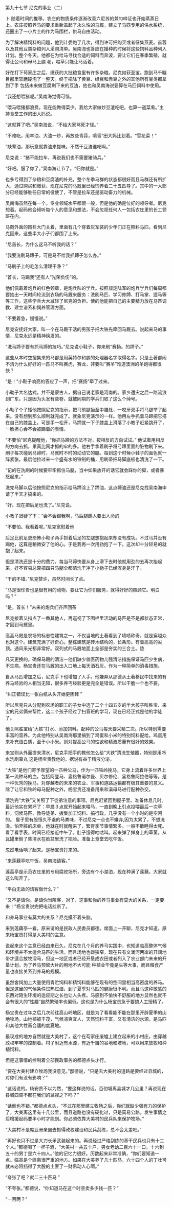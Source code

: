 

第九十七节 尼克的事业（二）

卜 随着时间的推移。农庄的物质条件逐渐改善六尼苏的兼匀哗证也开始蒸蒸日上。农庄按照养马的要求重新盖起了永久性的马厩，建立了马匹专用的供水系统，还圈出了一小片土的作为马围栏，供马自由活动。

为了解决精饲料的问题，他到计委跑了几次，得到许可把购买或者征集燕麦。首蓉以及其他豆类杂粮列入采购清单。吴南海也答应在播种的时候将这些饲料品种列入计划。整个冬天。他都在为给马寻找合适的饲料而奔波，要让它们在春季繁殖，就得让公马和母马上膘 老，喂草只能让马活着。

好在打下芶家庄之后，缴获的大批粮食里有许多杂粮。尼克如获至宝。跑到马千瞩目那里软磨硬泡了一整天。终于把除了黄豆、绿豆和赤豆之外的其他所有豆类都拿到了手 包括未来做豆腐剩下来的豆渣，他也和吴南海说要算在马匹饲料中使用。

“我还想喂猪呢。”吴南海觉得可惜。

“喂马喂猪都浪费。现在能做得菜少。我给大家做炒豆渣吃吧，也算一道菜肴。”主持食堂工作的田大妈说。

“这就算了吧。”吴南海说，“不给大家骂死才怪。”

“不难吃，用羊油、大油一炒，再放些青蒜，喷香”田大妈比划着。“雪花菜！”

“缺荤油，那玩意就靠油来提味。不然干豆渣谁吃啊。”

尼克说：“猪不能拉车，再说我们也不需要猪骑兵。”

“好吧。服了你了。”吴南海让节了。“归你就是。”

也多亏得到了杂粮和豆腐渣的补充，整个冬季马群的状态都很好而且马群还有所扩大，通过购买和缴获，现在尼克的马厩里已经饲养着二十五匹导了。其中的一大部分已经能够胜任日常的役使了，不管是拉车还是驱动畜力的机械。

吴南海虽然在每一个。专业领域水平都很一般，但是他的确是位好的领导者。尼克想着。起码他会倾听每个人的意见和想法，不会忽视任何人一包括农庄里的长工领班在内。

马厩外面的围栏大门关着，里面有几个穿着灰军装的少年们正在照料马匹。看到尼克回来，这些半大小子们都围了上来。

“尼首长，为什么这马不听我的话？”

“我要洗刷马蹄子，可是马不给我抓蹄子怎么办。”

“马刷子上的毛怎么清理干净？”

“首长，马踢我”还有人“光荣负伤”的。

他们佩戴着炮兵的红色领章，是炮兵队的学兵。按照规定陆军的炮兵学兵们每周都要抽出一天时间轮流到农场的马厩来服务：洗刷马匹、学习修蹄、打马掌、遛马等等工作。这些学兵大大减轻了尼克的负担。使的他能把自己的主要精力放在马匹调教、建立谱系和饲养管理方面。

“不要着急，慢慢说。”

尼克安抚好大家，叫一个在马厩干活的男孩子把大铁先牵回马厩去。说起来马的事情，尼克永远是精神焕发的。

“洗马蹄子要有抓马蹄的技巧。”尼克说小鞋子，你来刷“赛扬。的蹄子。”

这些从本时空搜集来的马都是用英特尔和鹏的处理器名字取得名字。只是土著都闹不清为什么好好的一匹马不叫赛虎，赛龙，非要叫“赛羊”难道澳洲的羊跑得都很快？

“是！”小鞋子响亮的答应了一声，把“赛扬”牵了过来。

小勒子大名达式，并不是蒙古人，据自己说老家是河南的。家乡遭灾之后一路流浪到广东。只是因为头发有些卷，就被同期的学兵们取了这么个绰号。

小勒子个子矮他按照尼克的指示，把马前腿抬至中腰处，一咬牙双手将马腿举了起来。没有想到那么顺利就完成了。就象尼克演示的一样。他用左手抓着马蹄把它搭在自己的膝盖上。可是手一松开，马蹄就一下子膝盖上滑落了小教子赶紧跳开了，一脸担心会不会被踢着的表情。

“不要怕”尼克提醒他，“你抓马蹄的方法不对，按相反的方向试试。” 他试着用相反的方向去抓，果真比网才抓的牢的多。他右手拿着刷子将弓蹄里面的脏物刷下来。刷子每次碰到马蹄时，马就时不时的动动它的腿。每到这个时候小鞋子的面色就一阵紧张。最后他拉过来一个盛有水的铁制的桶，用刷帚把马脚底板也清洗了一下。

“记的在洗刷的时候要牢牢抓住马腿，当中如果放开的话它就会踩你的脚，或者暴怒起来。”

洗完马脚以后他按照尼克的指示给马蹄涂上了蹄油，这点蹄油还是尼克找吴南海申请了半天才搞来的。

“好。现在把后足也洗了。”尼克说。

小教子迟疑了下：“会不会踢我啊，马后腿踢人要出人命的

“不要怕。我看着呢。”尼克宽慰着他

后足比前足更恐怖小鞋子两手抓着后足的左腿想抱起来却没有成功。不过马并没有踢他，这算是稍微安了他的心。于是我再一次用劲抱了一下。这次却十分轻易的就抱了起来。

但是清洗还是十分的费力，每当马蹄快要从身上滑下去时他就用劲的去再次抬起来，好不容易总算把四只马腿全都清洗干净了小勒子已经浑身是汗了。

“干的不错。”尼克赞许，虽然时间长了点。

“马是很珍贵也是很有用的动物，要让它为你们服务，就得好好的照顾它。明白吗？”

“是，首长！”未来的炮兵们齐声回茶

尼克接着又指点了一番其他人，再巡视了下围栏里活动的马匹是不是都状态正常，才回到马厩里。

高高马厩是农场的标志性建筑之一，不仅当地的土著看到了啧啧称奇，就是穿越众也对这个。建筑充满了好奇心。整栋建筑是砖木结构的，长条形。有着高高的尖顶。通风采光都非常好。双列式的马厩地面上全部是夯实的三合土。垫

凡天更换的。确保马厩的清洁一他们缺少兽医药物儿强清洁措施保证马匹少生病，不生病。杨宝贵还在马厩的出入口地上每天洒石灰。作为一种简单的消毒措施。

自从马匹增加之后，尼克手下也增加了人手。他嫌弃从那德从土著移民中找来的有养马经验的人相当无知，很多养丐经验更是完全是错误。所以干脆一个也不要。

“纠正错误比一张白纸从头开始更困拜 ”

所以尼克只从分配到农场的职工的子女中选了二个十四五岁的半大孩子叫胜宝、来宝的兄弟俩来帮忙，这二个孩子经过了扫盲班的学习，现在已经正式是他的学徒了。

他关照胜宝给“大铁”打水、添加饲料。配种的公马每天要采精二次。所以特别需要丰富的营养。为此他特别从吴南海那里搞到了鸡蛋和小米的特别饲料配给。鸡蛋用来补充蛋白质，至于小小米。则对提高公马的性欲和精液质量有很好的效果。

来宝则从外面提来清水，尼克手把手的教他怎么给“大铁”清洗生殖器，特别是用冷水洗刷辜丸 这是杨宝贵教他的，据说有益于精液分泌。

“大铁”是他们寄予厚望的一匹种公马，作为一匹铁岭挽马，它身上流着许多世界上第一流种马的血。包括阿登马、盎格鲁诺尔曼、贝尔修伦、盎格鲁阿拉伯等等。是一种优秀的挽马。对穿越者的未来的农业、军事和道路运输都有极其重要的意义。除了让它和铁岭母马配种之外，杨宝贵还准备用来和滇母马进行配种杂交。

清洗完“大铁”又关照了下徒弟注意的事项。尼克赶紧回到屋子里。准备休息几时。最近他实在累坏了：早晨３点就开始起来喂马，一直到晚上引点投喂最后一次草料，伺候马匹、教导徒弟、拨集加工饲料、搞行政，几乎没有一个小时的是空闲的。 屋子里有股恒久不退的马粪味，不过尼克一点也不嫌弃,因为太累了，不想洗澡。怕弄脏的床单，他就在时就醒来了，繁育季节事情繁多。一般不敢睡得太死。看了看手表，时间已经接近中午了。肚子饿得咕咕叫。起来弹了掸身上的草茎。从瓦罐里倒了些清水在脸盆里洗了把脸。准备上食堂去吃午饭。

忽然电话响了起来。是杨宝贵打来的。

“来莲藕亭吃午饭，吴南海请客。”

莲荔亭是示范农庄里的专用腐败场所，旁边有个小湖泊，现在种满了莲藕，大家就这么叫开了。

“平白无故的请客做什么？”

“又不是请你。是请你当陪客，对了，这事和你的养马事业有莫大的关系，一定要来！”杨宝贵说完把电话挂断了。

和养马事业有莫大的关系？尼克摸不着头脑。

来到莲藕亭一看，原来请的是民政人民委员都德。席面上一开聊，尼克才知道。原来杨宝贵打得是大美村的主意。

说起来这个主意已经由来已久。尼克在几个月的养马实践中，也知道临高整体气候和环境并不太适合马匹的生活。而且场地也嫌狭窄，现在只有文澜河两岸的开阔地带才适合放牧溜马，但这一地区或者已经开垦成农田或者列入了农业部门未来的开垦计划。为了养马预留大片的用地不大可能 种植业毕竟是头等大事，而且粮食产量也直接关系到养马的规模。

虽然舍饲加上大量使用青贮饲料和精饲料能够在现有的空间里相当高密度的养马。但是这里的气候条件过热过湿，到了夏季对马匹的健康很不利。而且马这种敏感的东西对陌生环境的适应期之长也让人头疼。马感到不愉快不舒服的地方显然也就不会有很大的“性趣”自然繁殖率也偏低。这也是为什么杨宝贵急于要搞人工授精了。

杨宝贵在过年之后几次前往高山岭地区，就是为了看看能不能在那里开辟夏季的山地牧场，山地植被丰茂，气候凉爽宜人，天然饲料丰富，又有清洁的水源，是马匹和其他大牲畜合适的度夏地。

最现成的地方自然就是大美村了，这个在芶家庄废墟上建立起来的小村庄，由穿越政权牢牢的控制着。村子附近有水源，有近千亩的谷地和坡地，可以用来放牧和种植饲料。

但是这事情的控制着全部民政事务的都德点头才行。

“要在大美村建立牧场我没意见。”邸德说，“只是去大美村的道路是要经过县城的，对你们有没有影响？”

“这话说的。杨安贵不以为然，“要这样说的话。百仞城离县城才几公里？再说现在县城四周不都在我们的监视之下吗？”

“话倒也不错。”都德点点头，“不过在那里建立牧场之后，你们就缺少强有力的保护了，大美离这里有十几公里，而且道路也没有硬化过，只是简易公路。发生事情之后增援起码要半小时才能到。你必须依靠大美村的民兵队来保护牧场。”

“大美村不是席亚洲亲自去抓得政权建设和民兵刮练，总不会太差吧。”

“再好也只不过是大刀长矛武装起来的。再说经过严格刮练的基干民兵也只有十二个人。”都德喝了一杯子酒，“大美村一共五十户，男女老幼二百六十一口。十六到五十的男丁是六十四人。”他的记忆力很好。历数起来非常准确，“你们要知道一点。临高是个匪患很严重的地方。如果在大美养了几十匹马，六十四个人的丁壮可就未必阻挡得了大股的土匪了一财帛动人心啊。”

“夸张了吧？就二三十匹马 ”

“不夸张。”都德说，“你知道马在这个时空卖多少钱一匹？”

“一百两？”

